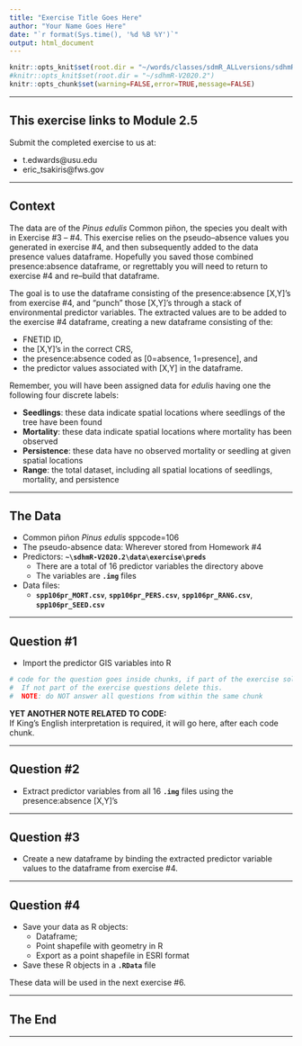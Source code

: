 ```yaml
---
title: "Exercise Title Goes Here"
author: "Your Name Goes Here"
date: "`r format(Sys.time(), '%d %B %Y')`"
output: html_document
---
```


<!-- These are global options  
       set root directory here 
       NOTE mine is active; yours is commented out
       change the path to reflect your CPU,
       then comment out or delete mine
--> 
```r
knitr::opts_knit$set(root.dir = "~/words/classes/sdmR_ALLversions/sdhmR-V2020.2")
#knitr::opts_knit$set(root.dir = "~/sdhmR-V2020.2")
knitr::opts_chunk$set(warning=FALSE,error=TRUE,message=FALSE)
```

---

## This exercise links to Module 2.5

Submit the completed exercise to us at:

* t.edwards@usu.edu 
* eric_tsakiris@fws.gov  

---

## Context

The data are of the *Pinus edulis* Common piñon, the species you dealt with in Exercise #3 -- #4.  This exercise relies on the pseudo--absence values you generated in exercise #4, and then subsequently added to the data presence values dataframe.  Hopefully you saved those combined presence:absence dataframe, or regrettably you will need to return to exercise #4 and re--build that dataframe.

The goal is to use the dataframe consisting of the presence:absence [X,Y]'s from exercise #4, and "punch" those [X,Y]'s through a stack of environmental predictor variables.  The extracted values are to be added to the exercise #4 dataframe, creating a new dataframe consisting of the: 

* FNETID ID, 
* the [X,Y]'s in the correct CRS, 
* the presence:absence coded as [0=absence, 1=presence], and 
* the predictor values associated with [X,Y] in the dataframe.

Remember, you will have been assigned data for *edulis* having one the following four discrete labels:

* **Seedlings**:  these data indicate spatial locations where seedlings of the tree have been found
* **Mortality**: these data indicate spatial locations where mortality has been observed
* **Persistence**: these data have no observed mortality or seedling at given spatial locations
* **Range**: the total dataset, including all spatial locations of seedlings, mortality, and persistence

---

## The Data

* Common piñon *Pinus edulis* sppcode=106
* The pseudo-absence data: Wherever stored from Homework #4
* Predictors: **`~\sdhmR-V2020.2\data\exercise\preds`** 
  * There are a total of 16 predictor variables the directory above
  * The variables are **`.img`** files
* Data files:
  * **`spp106pr_MORT.csv`**, **`spp106pr_PERS.csv`**, **`spp106pr_RANG.csv`**, **`spp106pr_SEED.csv`**

---

## Question #1

* Import the predictor GIS variables into R

```r
# code for the question goes inside chunks, if part of the exercise solution.
#  If not part of the exercise questions delete this.
#  NOTE: do NOT answer all questions from within the same chunk
```

**YET ANOTHER NOTE RELATED TO CODE:**  
If King's English interpretation is required, it will go here, after each code chunk.

---

## Question #2

* Extract predictor variables from all 16 **`.img`** files using the presence:absence [X,Y]'s

---

## Question #3

* Create a new dataframe by binding the extracted predictor variable values to the dataframe from exercise #4.

---

## Question #4

* Save your data as R objects:
  * Dataframe;
  * Point shapefile with geometry in R
  * Export as a point shapefile in ESRI format
* Save these R objects in a **`.RData`** file

These data will be used in the next exercise #6.

---

## The End

---
